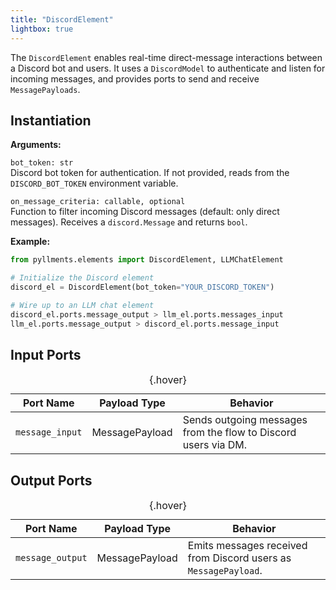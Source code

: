 ```yaml
---
title: "DiscordElement"
lightbox: true
---
```


The `DiscordElement` enables real-time direct-message interactions between a Discord bot and users. It uses a `DiscordModel` to authenticate and listen for incoming messages, and provides ports to send and receive `MessagePayloads`.

## Instantiation

**Arguments:**

`bot_token: str`<br>
<span class="tab">Discord bot token for authentication. If not provided, reads from the `DISCORD_BOT_TOKEN` environment variable.</span>

`on_message_criteria: callable, optional`<br>
<span class="tab">Function to filter incoming Discord messages (default: only direct messages). Receives a `discord.Message` and returns `bool`.</span>

**Example:**
```python
from pyllments.elements import DiscordElement, LLMChatElement

# Initialize the Discord element
discord_el = DiscordElement(bot_token="YOUR_DISCORD_TOKEN")

# Wire up to an LLM chat element
discord_el.ports.message_output > llm_el.ports.messages_input
llm_el.ports.message_output > discord_el.ports.message_input
```

## Input Ports

| Port Name     | Payload Type    | Behavior                                  |
|---------------|-----------------|-------------------------------------------|
| `message_input` | MessagePayload | Sends outgoing messages from the flow to Discord users via DM. |

: {.hover}

## Output Ports

| Port Name       | Payload Type    | Behavior                                      |
|-----------------|-----------------|-----------------------------------------------|
| `message_output`| MessagePayload  | Emits messages received from Discord users as `MessagePayload`. |

: {.hover}



